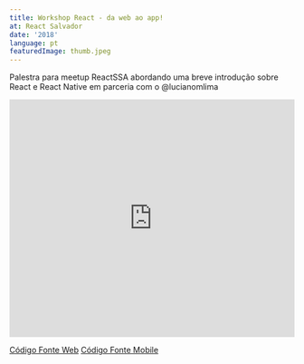 ```yaml
---
title: Workshop React - da web ao app!
at: React Salvador
date: '2018'
language: pt
featuredImage: thumb.jpeg
---
```


Palestra para meetup ReactSSA abordando uma breve introdução sobre React e React Native em parceria com o @lucianomlima

<iframe
  src="https://slides.com/diegocosta/workshop-react-da-web-ao-app/embed"
  width="100%"
  height="420"
  title="Workshop React: da web ao app!"
  scrolling="no"
  frameborder="0"
  webkitallowfullscreen
  mozallowfullscreen
  allowfullscreen
></iframe>

[Código Fonte Web](https://github.com/ReactSSA/meetup1-web)
[Código Fonte Mobile](https://github.com/ReactSSA/meetup1-app)
